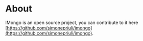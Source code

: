 # About

IMongo is an open source project, you can contribute to it here [https://github.com/simonepriuli/imongo](https://github.com/simonepriuli/imongo).

